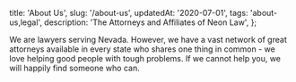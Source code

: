   title: 'About Us',
  slug: '/about-us',
  updatedAt: '2020-07-01',
  tags: 'about-us,legal',
  description: 'The Attorneys and Affiliates of Neon Law',
};

We are lawyers serving Nevada. However, we have a vast network of great
attorneys available in every state who shares one thing in common - we love
helping good people with tough problems. If we cannot help you, we will happily
find someone who can.
